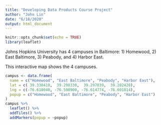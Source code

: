 ```yaml
---
title: "Developing Data Products Course Project"
author: "John Lin"
date: "6/18/2020"
output: html_document
---
```


```r
knitr::opts_chunk$set(echo = TRUE)
library(leaflet)
```

Johns Hopkins University has 4 campuses in Baltimore: 1) Homewood, 2) East Baltimore, 3) Peabody, and 4) Harbor East. 

This interactive map shows the 4 campuses. 

```r
campus <- data.frame(
  name = c("Homewood", "East Baltimore", "Peabody", "Harbor East"),
  lat = c( 39.330410,  39.298330,  39.297039,  39.282428),
  lng = c(-76.618040, -76.590900, -76.614774, -76.601814),
  popup = c("Homewood", "East Baltimore", "Peabody", "Harbor East")
)
campus %>%
  leaflet() %>%
  addTiles() %>%
  addMarkers(popup = ~popup)
```
